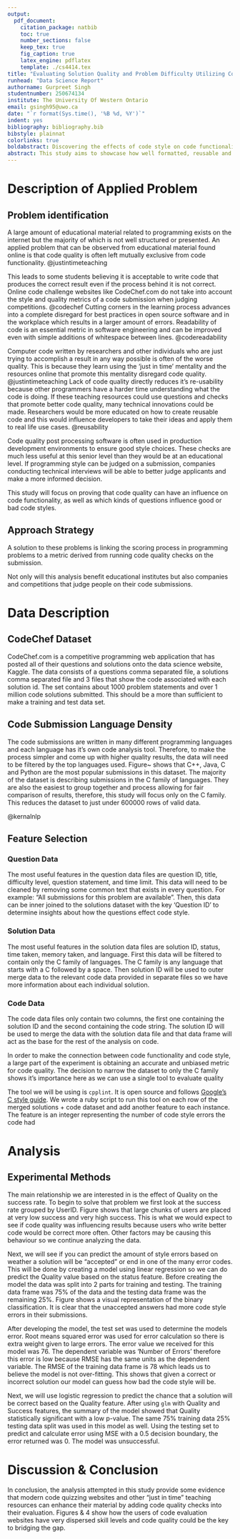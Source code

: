 ```yaml
---
output: 
  pdf_document:
    citation_package: natbib
    toc: true
    number_sections: false
    keep_tex: true
    fig_caption: true
    latex_engine: pdflatex
    template: ./cs4414.tex
title: "Evaluating Solution Quality and Problem Difficulty Utilizing Code Metrics"
runhead: "Data Science Report"
authorname: Gurpreet Singh
studentnumber: 250674134
institute: The University Of Western Ontario
email: gsingh95@uwo.ca
date: "`r format(Sys.time(), '%B %d, %Y')`"
indent: yes
bibliography: bibliography.bib
bibstyle: plainnat
colorlinks: true
boldabstract: Discovering the effects of code style on code functionality and problem structure.
abstract: This study aims to showcase how well formatted, reusable and maintainable code is fundamentally better in all circumstances by looking at over 1 million results from a competitive programming website and analyzing the correlation between question and solution. The goal is to promote code quality checking in online 'just in time' teaching resources to improve the performance of interviewers, researchers, and students.
---
```


# Description of Applied Problem

## Problem identification

A large amount of educational material related to programming exists on the
internet but the majority of which is not well structured or presented. An
applied problem that can be observed from educational material found online is
that code quality is often left mutually exclusive from code functionality.
@justintimeteaching

This leads to some students believing it is acceptable to write code that
produces the correct result even if the process behind it is not correct.
Online code challenge websites like CodeChef.com do not take into account the
style and quality metrics of a code submission when judging competitions.
@codechef Cutting corners in the learning process advances into a complete
disregard for best practices in open source software and in the workplace which
results in a larger amount of errors. Readability of code is an essential
metric in software engineering and can be improved even with simple additions
of whitespace between lines. @codereadability

Computer code written by researchers and other individuals who are just trying
to accomplish a result in any way possible is often of the worse quality. This
is because they learn using the 'just in time' mentality and the resources
online that promote this mentality disregard code quality. @justintimeteaching
Lack of code quality directly reduces it's re-usability because other
programmers have a harder time understanding what the code is doing. If these
teaching resources could use questions and checks that promote better code
quality, many technical innovations could be made. Researchers would be more
educated on how to create reusable code and this would influence developers to
take their ideas and apply them to real life use cases. @reusability

Code quality post processing software is often used in production development
environments to ensure good style choices. These checks are much less useful at
this senior level than they would be at an educational level. If programming
style can be judged on a submission, companies conducting technical interviews
will be able to better judge applicants and make a more informed decision. 

This study will focus on proving that code quality can have an influence on
code functionality, as well as which kinds of questions influence good or bad
code styles.

## Approach Strategy

A solution to these problems is linking the scoring process in programming
problems to a metric derived from running code quality checks on the
submission.

Not only will this analysis benefit educational institutes but also companies
and competitions that judge people on their code submissions. 

# Data Description

## CodeChef Dataset

CodeChef.com is a competitive programming web application that has posted all
of their questions and solutions onto the data science website, Kaggle. The
data consists of a questions comma separated file, a solutions comma separated
file and 3 files that show the code associated with each solution id. The set
contains about 1000 problem statements and over 1 million code solutions
submitted. This should be a more than sufficient to make a training and test
data set. 

## Code Submission Language Density

The code submissions are written in many different programming languages and
each language has it's own code analysis tool. Therefore, to make the process
simpler and come up with higher quality results, the data will need to be
filtered by the top languages used. Figure~\ref{languages} shows that C++,
Java, C and Python are the most popular submissions in this dataset. The 
majority of the dataset is describing submissions in the C family of languages.
They are also the easiest to group together and process allowing for fair 
comparison of results, therefore, this study will focus only on the C family.
This reduces the dataset to just under 600000 rows of valid data.

\begin{figure}[ht] \vskip 0.2in \begin{center}
\centerline{\includegraphics[width=\columnwidth]{../images/languages.png}}
\caption{Frequency of each programming language that occurs in the dataset of
solutions } \label{languages} \end{center} \vskip -0.2in \end{figure}
@kernalnlp

## Feature Selection

### Question Data

The most useful features in the question data files are question ID, title,
difficulty level, question statement, and time limit. This data will need to 
be cleaned by removing some common text that exists in every question. For 
example: "All submissions for this problem are available". Then, this data
can be inner joined to the solutions dataset with the key 'Question ID' to determine
insights about how the questions effect code style.

### Solution Data 

The most useful features in the solution data files are solution ID, status,
time taken, memory taken, and language. First this data will be filtered to
contain only the C family of languages. The C family is any language that
starts with a C followed by a space. Then solution ID will be used to outer
merge data to the relevant code data provided in separate files so we have more
information about each individual solution.

### Code Data

The code data files only contain two columns, the first one containing the
solution ID and the second containing the code string. The solution ID will be
used to merge the data with the solution data file and that data frame will act
as the base for the rest of the analysis on code.

In order to make the connection between code functionality and code style, a
large part of the experiment is obtaining an accurate and unbiased metric for
code quality. The decision to narrow the dataset to only the C family shows
it's importance here as we can use a single tool to evaluate quality

The tool we will be using is `cpplint`. It is open source and follows [Google's
C style guide](https://google.github.io/styleguide/cppguide.html). We wrote
a ruby script to run this tool on each row of the merged solutions + code
dataset and add another feature to each instance. The feature is an integer
representing the number of code style errors the code had

# Analysis

## Experimental Methods

The main relationship we are interested in is the effect of Quality on the
success rate. To begin to solve that problem we first look at the success rate
grouped by UserID. Figure \ref{uservsuccess} shows that large chunks of users
are placed at very low success and very high success. This is what we would
expect to see if code quality was influencing results because users who write
better code would be correct more often. Other factors may be causing this
behaviour so we continue analyzing the data.

\begin{figure}[ht] \vskip 0.2in \begin{center}
\centerline{\includegraphics[width=\columnwidth]{../images/UserVsSuccess.png}}
\caption{ Histogram showing the distribution of users and their success rates } \label{uservsuccess} \end{center} \vskip -0.2in \end{figure}

Next, we will see if you can predict the amount of style errors based on
weather a solution will be "accepted" or end in one of the many error codes.
This will be done by creating a model using linear regression so we can do
predict the Quality value based on the status feature. Before creating the
model the data was split into 2 parts for training and testing. The training
data frame was 75% of the data and the testing data frame was the remaining
25%. Figure \ref{linearRegression} shows a visual representation of the binary
classification. It is clear that the unaccepted answers had more code style
errors in their submissions.

\begin{figure}[ht] \vskip 0.2in \begin{center}
\centerline{\includegraphics[width=\columnwidth]{../images/linearregression.png}}
\caption{ Predicting Quality based on Success } \label{linearRegression} \end{center} \vskip -0.2in \end{figure}

After developing the model, the test set was used to determine the models
error. Root means squared error was used for error calculation so there is
extra weight given to large errors. The error value we received for this model
was 76. The dependent variable was 'Number of Errors' therefore this error is
low because RMSE has the same units as the dependent variable. The RMSE of the
training data frame is 78 which leads us to believe the model is not
over-fitting. This shows that given a correct or incorrect solution our model
can guess how bad the code style will be.

Next, we will use logistic regression to predict the chance that a solution
will be correct based on the Quality feature. After using `glm` with Quality
and Success features, the summary of the model showed that Quality
statistically significant with a low p-value. The same 75% training data 25%
testing data split was used in this model as well. Using the testing set to
predict and calculate error using MSE with a 0.5 decision boundary, the error
returned was 0. The model was unsuccessful. 

# Discussion & Conclusion

In conclusion, the analysis attempted in this study provide some evidence that
modern code quizzing websites and other "just in time" teaching resources can
enhance their material by adding code quality checks into their evaluation.
Figures \ref{uservsuccess} & 4 show how the users of code evaluation websites
have very dispersed skill levels and code quality could be the key to bridging
the gap.
